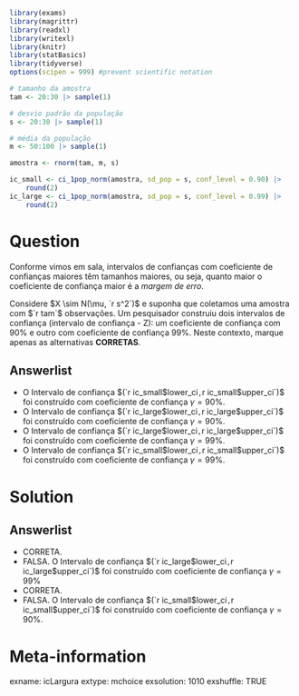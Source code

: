 ```r
library(exams)
library(magrittr)
library(readxl)
library(writexl)
library(knitr)
library(statBasics)
library(tidyverse)
options(scipen = 999) #prevent scientific notation

# tamanho da amostra
tam <- 20:30 |> sample(1)

# desvio padrão da população
s <- 20:30 |> sample(1)

# média da população
m <- 50:100 |> sample(1)

amostra <- rnorm(tam, m, s)

ic_small <- ci_1pop_norm(amostra, sd_pop = s, conf_level = 0.90) |>
    round(2)
ic_large <- ci_1pop_norm(amostra, sd_pop = s, conf_level = 0.99) |>
    round(2)
```

Question
========
Conforme vimos em sala, intervalos de confianças com coeficiente de confianças maiores têm tamanhos maiores, ou seja, quanto maior o coeficiente de confiança maior é a _margem de erro_.

Considere $X \sim N(\mu, `r s^2`)$ e suponha que coletamos uma amostra com $`r tam`$ observações. Um pesquisador construiu dois intervalos de confiança (intervalo de confiança - Z): um coeficiente de confiança com $90\%$ e outro com coeficiente de confiança $99\%$. Neste contexto, marque apenas as alternativas **CORRETAS**.
  
Answerlist
----------
* O Intervalo de confiança $(`r ic_small$lower_ci`, `r ic_small$upper_ci`)$ foi construído com coeficiente de confiança $\gamma = 90\%$.
* O Intervalo de confiança $(`r ic_large$lower_ci`, `r ic_large$upper_ci`)$ foi construído com coeficiente de confiança $\gamma = 90\%$.
* O Intervalo de confiança $(`r ic_large$lower_ci`, `r ic_large$upper_ci`)$ foi construído com coeficiente de confiança $\gamma = 99\%$.
* O Intervalo de confiança $(`r ic_small$lower_ci`, `r ic_small$upper_ci`)$ foi construído com coeficiente de confiança $\gamma = 99\%$.

Solution
========
Answerlist
----------
* CORRETA.
* FALSA. O Intervalo de confiança $(`r ic_large$lower_ci`, `r ic_large$upper_ci`)$ foi construído com coeficiente de confiança $\gamma = 99\%$
* CORRETA.
* FALSA. O Intervalo de confiança $(`r ic_small$lower_ci`, `r ic_small$upper_ci`)$ foi construído com coeficiente de confiança $\gamma = 90\%$.

Meta-information
================
exname: icLargura
extype: mchoice
exsolution: 1010
exshuffle: TRUE